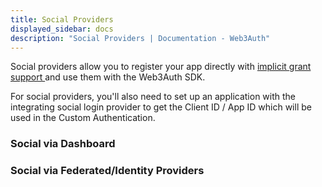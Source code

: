 ```yaml
---
title: Social Providers
displayed_sidebar: docs
description: "Social Providers | Documentation - Web3Auth"
---
```



Social providers allow you to register your app directly with [implicit grant support ](https://oauth.net/2/grant-types/implicit/)and use them with
the Web3Auth SDK.

For social providers, you'll also need to set up an application with the integrating social login provider to get the Client ID / App ID which will be
used in the Custom Authentication.

### Social via Dashboard

<SocialTiles />

### Social via Federated/Identity Providers

<SocialViaFederatedTiles />

